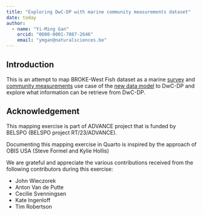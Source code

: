 ```yaml
---
title: "Exploring DwC-DP with marine community measurements dataset"
date: today
author:
  - name: "Yi-Ming Gan"
    orcid: "0000-0001-7087-2646"
    email: "ymgan@naturalsciences.be"
---
```


## Introduction

This is an attempt to map BROKE-West Fish dataset as a marine [survey](https://docs.google.com/document/d/10YgbavCieUIpN_kNoHGHEkvILpFWCx8k-ZNXFVD4gSA/edit?usp=sharing) and [community measurements](https://docs.google.com/document/d/1rpxveUfN9MCdo38mJR0LaWerMo5Je0oL6p1Yym5gxH4/edit?usp=sharing) use case of the [new data model](https://www.gbif.org/composition/HjlTr705BctcnaZkcjRJq/gbif-new-data-model) to DwC-DP and explore what information can be retrieve from DwC-DP.

## Acknowledgement

This mapping exercise is part of ADVANCE project that is funded by BELSPO (BELSPO project RT/23/ADVANCE).

Documenting this mapping exercise in Quarto is inspired by the approach of OBIS USA (Steve Formel and Kylie Hollis)

We are grateful and appreciate the various contributions received from the following contributors during this exercise:

-   John Wieczorek
-   Anton Van de Putte
-   Cecilie Svenningsen
-   Kate Ingenloff
-   Tim Robertson
